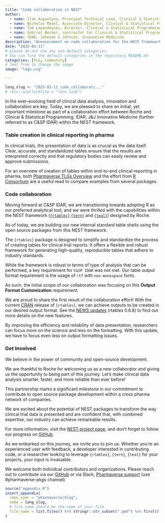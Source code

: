 ```yaml
---
title: "Code collaboration in NEST"
author:
  - name: Ilse Augustyns, Principal Technical Lead, Clinical & Statistical Programming, IDAR
  - name: Nicholas Masel, Associate Director, Clinical & Statistical Programming, IDAR
  - name: Tad Lewandowski, Director, Clinical & Statistical Programming, IDAR
  - name: Gabriel Becker, contractor for Clinical & Statistical Programming, IDAR
  - name: IDAR, Johnson & Johnson, Innovative Medicine
description: "Announcement on code collaboration for the NEST framework between Roche and Clinical & Statistical Programming, Johnson & Johnson Innovative Medicine"
date: "2025-03-11"
# please do not use any non-default categories.
# You can find the default categories in the repository README.md
categories: [TLG, Community]
# feel free to change the image
image: "logo.svg"

---
```


<!--------------- typical setup ----------------->

```r
long_slug <- "2025-03-11_code_collaborati..."
# renv::use(lockfile = "renv.lock")
```

<!--------------- post begins here ----------------->

In the ever-evolving field of clinical data analysis, innovation and collaboration are key. Today, we are pleased to share an initial, yet important milestone as part of a collaboration effort between Roche and Clinical & Statistical Programming, IDAR, J&J Innovative Medicine (further referred to as C&SP IDAR) within the NEST framework.

### Table creation in clinical reporting in pharma

In clinical trials, the presentation of data is as crucial as the data itself. Clear, accurate, and standardized tables ensure that the results are interpreted correctly and that regulatory bodies can easily review and approve submissions. 

For an overview of creation of tables within end-to-end clinical reporting in pharma, both [Pharmaverse TLGs Overview](https://pharmaverse.org/e2eclinical/tlg/) and the effort from [R Consortium](https://rconsortium.github.io/rtrs-wg/) are a useful read to compare examples from several packages.

### Code collaboration

Moving forward at C&SP IDAR, we are transitioning towards adopting R as our preferred analytical tool, and we were thrilled with the capabilities within the NEST framework ([`{rtables}`](https://insightsengineering.github.io/rtables/){target="_blank"} [`{tern}`](https://insightsengineering.github.io/tern/){target="_blank"} and [`{teal}`](https://insightsengineering.github.io/teal/){target="_blank"}) designed by Roche. 

As of today, we are building our new internal standard table shells using the open source packages from this NEST framework.

The `{rtables}` package is designed to simplify and standardize the process of creating tables for clinical trial reports. It offers a flexible and robust framework for generating high-quality, reproducible tables that adhere to industry standards. 

While the framework is robust in terms of type of analysis that can be performed, a key requirement for `C&SP IDAR` was not met. Our table output format requirement is the usage of `rtf` with `non-monospace` fonts.

As such, the initial scope of our collaboration was focusing on this **Output Format Customization** requirement. 

We are proud to share the first result of the collaboration effort! With the current  [CRAN](https://cran.r-project.org/web/packages/rtables/index.html){target="_blank"} release of `{rtables}`, we can achieve outputs to be created in our desired output format. See the [NEWS updates](https://cran.r-project.org/web/packages/rtables/news/news.html){target="_blank"} (rtables 0.6.8) to find out more details on the new features.

By improving the efficiency and reliability of data presentation, researchers can focus more on the science and less on the formatting. With this update, we have to focus even less on output formatting issues.

### Get Involved

We believe in the power of community and open-source development. 

We are thankful to Roche for welcoming us as a new collaborator and giving us the opportunity to being part of this journey. Let's make clinical data analysis smarter, faster, and more reliable than ever before!

This partnership marks a significant milestone in our commitment to contribute to open source package development within a cross pharma network of companies. 

We are excited about the potential of NEST packages to transform the way clinical trial data is presented and are confident that, with combined expertise, our industry can achieve remarkable results.

For more information, visit the [NEST project page](https://insightsengineering.github.io/nest/index.html){target="_blank"}, and don't forget to follow our progress on [GitHub](https://github.com/insightsengineering){target="_blank"}.

As we embarked on this journey, we invite you to join us. Whether you’re an experienced user with feedback, a developer interested in contributing code, or a researcher looking to leverage `{rtables}`, `{tern}`, `{teal}` for your projects, your input is invaluable.

We welcome both individual contributors and organizations. Please reach out to contribute via our [GitHub](https://insightsengineering.github.io/rtables/){target="_blank"} or via Slack, [Pharmaverse support](https://pharmaverse.org/support/){target="_blank"} (use #pharmaverse-pkgs channel)

<!--------------- appendices go here ----------------->

```r
source("appendix.R")
insert_appendix(
  repo_spec = "pharmaverse/blog",
  name = long_slug,
  # file_name should be the name of your file
  file_name = list.files() %>% stringr::str_subset(".qmd") %>% first()
)
```
